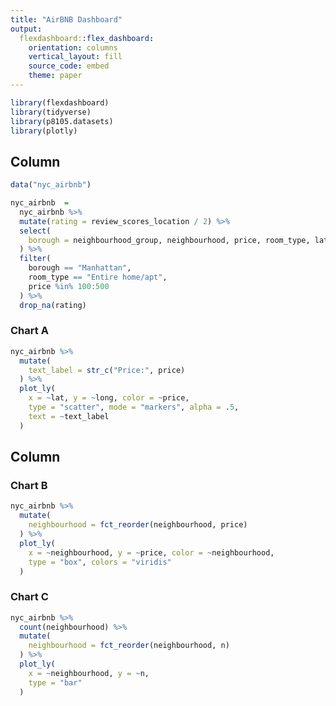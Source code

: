 ```yaml
---
title: "AirBNB Dashboard"
output: 
  flexdashboard::flex_dashboard:
    orientation: columns
    vertical_layout: fill
    source_code: embed
    theme: paper
---
```


```r
library(flexdashboard)
library(tidyverse)
library(p8105.datasets)
library(plotly)
```

Column {data-width=650}
-----------------------------------------------------------------------

```r
data("nyc_airbnb")

nyc_airbnb  = 
  nyc_airbnb %>% 
  mutate(rating = review_scores_location / 2) %>% 
  select(
    borough = neighbourhood_group, neighbourhood, price, room_type, lat, long, rating
  ) %>% 
  filter(
    borough == "Manhattan",
    room_type == "Entire home/apt",
    price %in% 100:500
  ) %>% 
  drop_na(rating)

```

### Chart A

```r
nyc_airbnb %>% 
  mutate(
    text_label = str_c("Price:", price)
  ) %>% 
  plot_ly(
    x = ~lat, y = ~long, color = ~price,
    type = "scatter", mode = "markers", alpha = .5,
    text = ~text_label
  )
```

Column {data-width=350}
-----------------------------------------------------------------------

### Chart B

```r
nyc_airbnb %>% 
  mutate(
    neighbourhood = fct_reorder(neighbourhood, price)
  ) %>% 
  plot_ly(
    x = ~neighbourhood, y = ~price, color = ~neighbourhood, 
    type = "box", colors = "viridis"
  )
```

### Chart C

```r
nyc_airbnb %>%
  count(neighbourhood) %>% 
  mutate(
    neighbourhood = fct_reorder(neighbourhood, n)
  ) %>% 
  plot_ly(
    x = ~neighbourhood, y = ~n, 
    type = "bar"
  )
```

